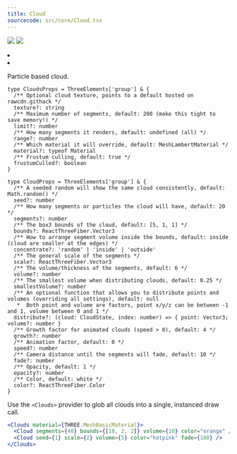 ```yaml
---
title: Cloud
sourcecode: src/core/Cloud.tsx
---
```


[![](https://img.shields.io/badge/-storybook-%23ff69b4)](https://drei.pmnd.rs/?path=/story/staging-cloud--cloud-st) ![](https://img.shields.io/badge/-suspense-brightgreen)

<Grid cols={4}>

<li>
  <Codesandbox id="gwthnh" />
</li>
<li>
  <Codesandbox id="mbfzf" />
</li>

</Grid>

Particle based cloud.

```tsx
type CloudsProps = ThreeElements['group'] & {
  /** Optional cloud texture, points to a default hosted on rawcdn.githack */
  texture?: string
  /** Maximum number of segments, default: 200 (make this tight to save memory!) */
  limit?: number
  /** How many segments it renders, default: undefined (all) */
  range?: number
  /** Which material it will override, default: MeshLambertMaterial */
  material?: typeof Material
  /** Frustum culling, default: true */
  frustumCulled?: boolean
}

type CloudProps = ThreeElements['group'] & {
  /** A seeded random will show the same cloud consistently, default: Math.random() */
  seed?: number
  /** How many segments or particles the cloud will have, default: 20 */
  segments?: number
  /** The box3 bounds of the cloud, default: [5, 1, 1] */
  bounds?: ReactThreeFiber.Vector3
  /** How to arrange segment volume inside the bounds, default: inside (cloud are smaller at the edges) */
  concentrate?: 'random' | 'inside' | 'outside'
  /** The general scale of the segments */
  scale?: ReactThreeFiber.Vector3
  /** The volume/thickness of the segments, default: 6 */
  volume?: number
  /** The smallest volume when distributing clouds, default: 0.25 */
  smallestVolume?: number
  /** An optional function that allows you to distribute points and volumes (overriding all settings), default: null
   *  Both point and volume are factors, point x/y/z can be between -1 and 1, volume between 0 and 1 */
  distribute?: (cloud: CloudState, index: number) => { point: Vector3; volume?: number }
  /** Growth factor for animated clouds (speed > 0), default: 4 */
  growth?: number
  /** Animation factor, default: 0 */
  speed?: number
  /** Camera distance until the segments will fade, default: 10 */
  fade?: number
  /** Opacity, default: 1 */
  opacity?: number
  /** Color, default: white */
  color?: ReactThreeFiber.Color
}
```

Use the `<Clouds>` provider to glob all clouds into a single, instanced draw call.

```jsx
<Clouds material={THREE.MeshBasicMaterial}>
  <Cloud segments={40} bounds={[10, 2, 2]} volume={10} color="orange" />
  <Cloud seed={1} scale={2} volume={5} color="hotpink" fade={100} />
</Clouds>
```
